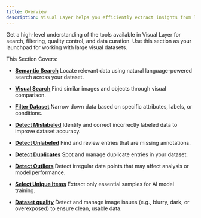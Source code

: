```yaml
---
title: Overview
description: Visual Layer helps you efficiently extract insights from large-scale, unstructured datasets using intuitive search, filtering, and quality tools.
---
```



<Card title="What This Section Covers" icon="eye">
  Get a high-level understanding of the tools available in Visual Layer for search, filtering, quality control, and data curation. Use this section as your launchpad for working with large visual datasets.
</Card>

This Section Covers:

- **[Semantic Search](./semantic-search)** 
  Locate relevant data using natural language-powered search across your dataset.

- **[Visual Search](./visual-search)** 
  Find similar images and objects through visual comparison.

- **[Filter Dataset](./filter-dataset)** 
  Narrow down data based on specific attributes, labels, or conditions.

- **[Detect Mislabeled](./detect-mislabeled)** 
  Identify and correct incorrectly labeled data to improve dataset accuracy.

- **[Detect Unlabeled](./detect-unlabeled)** 
  Find and review entries that are missing annotations.

- **[Detect Duplicates](./detect-duplicates)** 
  Spot and manage duplicate entries in your dataset.

- **[Detect Outliers](./detect-outliers)** 
  Detect irregular data points that may affect analysis or model performance.

- **[Select Unique Items](./select-unique-items)** 
  Extract only essential samples for AI model training.

- **[Dataset quality](./dataset-quality)** 
  Detect and manage image issues (e.g., blurry, dark, or overexposed) to ensure clean, usable data.
